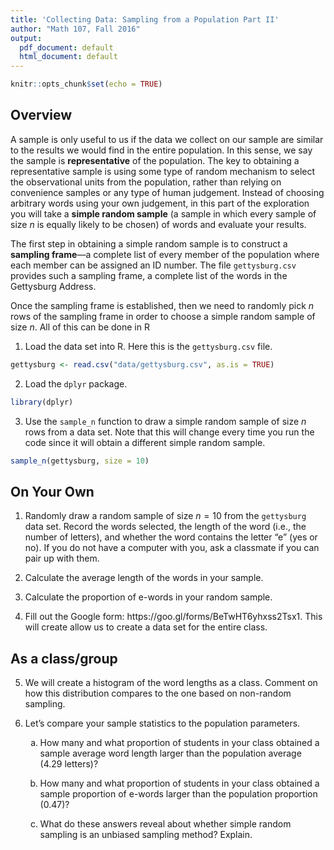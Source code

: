 ```yaml
---
title: 'Collecting Data: Sampling from a Population Part II'
author: "Math 107, Fall 2016"
output:
  pdf_document: default
  html_document: default
---
```


```r
knitr::opts_chunk$set(echo = TRUE)
```

## Overview

A sample is only useful to us if the data we collect on our sample are similar to the results we would find in the entire population. In this sense, we say the sample is **representative** of the population. The key to obtaining a representative sample is using some type of random mechanism to select the observational units from the population, rather than relying on convenience samples or any type of human judgement. Instead of choosing arbitrary words using your own judgement, in this part of the exploration you will take a **simple random sample** (a sample in which every sample of size $n$ is equally likely to be chosen) of words and evaluate your results. 

The first step in obtaining a simple random sample is to construct a **sampling frame**---a complete list of every member of the population where each member can be assigned an ID number. The file `gettysburg.csv` provides such a sampling frame, a complete list of the words in the Gettysburg Address.


Once the sampling frame is established, then we need to randomly pick $n$ rows of the sampling frame in order to choose a simple random sample of size $n$. All of this can be done in R

1. Load the data set into R. Here this is the `gettysburg.csv` file.
```r
gettysburg <- read.csv("data/gettysburg.csv", as.is = TRUE)
```

2. Load the `dplyr` package.
```r
library(dplyr)
```

3. Use the `sample_n` function to draw a simple random sample of size $n$ rows from a data set. Note that this will change every time you run the code since it will obtain a different simple random sample.
```r
sample_n(gettysburg, size = 10)
```

  \newpage

## On Your Own

1. Randomly draw a random sample of size $n=10$ from the `gettysburg` data set. Record the words selected, the length of the word (i.e., the number of letters), and whether the word contains the letter "e" (yes or no). If you do not have a computer with you, ask a classmate if you can pair up with them. \vspace{1in}

2. Calculate the average length of the words in your sample. \vspace{.5in}

3. Calculate the proportion of e-words in your random sample. \vspace{.5in}

4. Fill out the Google form: https://goo.gl/forms/BeTwHT6yhxss2Tsx1. This will create allow us to create a data set for the entire class.

## As a class/group

5. We will create a histogram of the word lengths as a class. Comment on how this distribution compares to the one based on non-random sampling. \vspace{1in}

6. Let's compare your sample statistics to the population parameters.
 
    a. How many and what proportion of students in your class obtained a sample average word length larger than the population average (4.29 letters)?
    
    \clearpage

    b. How many and what proportion of students in your class obtained a sample proportion of e-words larger than the population proportion (0.47)? \vspace{1in}

    c. What do these answers reveal about whether simple random sampling is an unbiased sampling method? Explain.